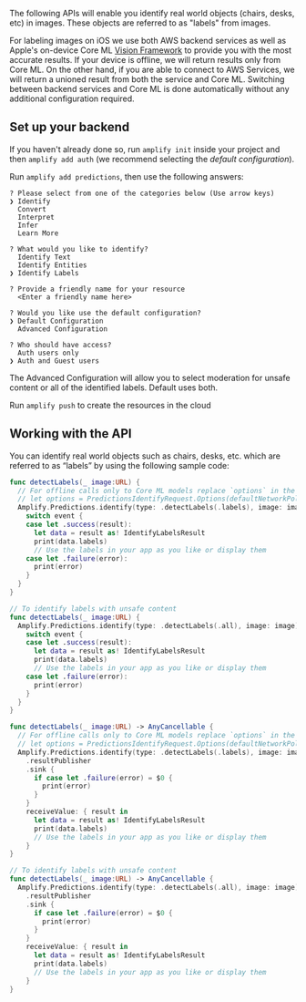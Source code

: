 The following APIs will enable you identify real world objects (chairs, desks, etc) in images.  These objects are referred to as "labels" from images.

For labeling images on iOS we use both AWS backend services as well as Apple's on-device Core ML [Vision Framework](https://developer.apple.com/documentation/vision) to provide you with the most accurate results.  If your device is offline, we will return results only from Core ML.  On the other hand, if you are able to connect to AWS Services, we will return a unioned result from both the service and Core ML.  Switching between backend services and Core ML is done automatically without any additional configuration required.

## Set up your backend

If you haven't already done so, run `amplify init` inside your project and then `amplify add auth` (we recommend selecting the *default configuration*).

Run `amplify add predictions`, then use the following answers:

```console
? Please select from one of the categories below (Use arrow keys)
❯ Identify
  Convert
  Interpret
  Infer
  Learn More
  
? What would you like to identify?
  Identify Text
  Identify Entities
❯ Identify Labels

? Provide a friendly name for your resource
  <Enter a friendly name here>

? Would you like use the default configuration?
❯ Default Configuration
  Advanced Configuration

? Who should have access?
  Auth users only
❯ Auth and Guest users  

```

The Advanced Configuration will allow you to select moderation for unsafe content or all of the identified labels. Default uses both.

Run `amplify push` to create the resources in the cloud

## Working with the API

You can identify real world objects such as chairs, desks, etc. which are referred to as “labels” by using the following sample code:

<BlockSwitcher>

<Block name="Listener (iOS 11+)">

```swift
func detectLabels(_ image:URL) {
  // For offline calls only to Core ML models replace `options` in the call below with this instance:
  // let options = PredictionsIdentifyRequest.Options(defaultNetworkPolicy: .offline, pluginOptions: nil)
  Amplify.Predictions.identify(type: .detectLabels(.labels), image: image) { event in
    switch event {
    case let .success(result):
      let data = result as! IdentifyLabelsResult
      print(data.labels)
      // Use the labels in your app as you like or display them
    case let .failure(error):
      print(error)
    }
  }
}

// To identify labels with unsafe content
func detectLabels(_ image:URL) {
  Amplify.Predictions.identify(type: .detectLabels(.all), image: image) { event in
    switch event {
    case let .success(result):
      let data = result as! IdentifyLabelsResult
      print(data.labels)
      // Use the labels in your app as you like or display them
    case let .failure(error):
      print(error)
    }
  }
}
```

</Block>

<Block name="Combine">

```swift
func detectLabels(_ image:URL) -> AnyCancellable {
  // For offline calls only to Core ML models replace `options` in the call below with this instance:
  // let options = PredictionsIdentifyRequest.Options(defaultNetworkPolicy: .offline, pluginOptions: nil)
  Amplify.Predictions.identify(type: .detectLabels(.labels), image: image)
    .resultPublisher
    .sink {
      if case let .failure(error) = $0 {
        print(error)
      }
    }
    receiveValue: { result in
      let data = result as! IdentifyLabelsResult
      print(data.labels)
      // Use the labels in your app as you like or display them
    }
}

// To identify labels with unsafe content
func detectLabels(_ image:URL) -> AnyCancellable {
  Amplify.Predictions.identify(type: .detectLabels(.all), image: image)
    .resultPublisher
    .sink {
      if case let .failure(error) = $0 {
        print(error)
      }
    }
    receiveValue: { result in
      let data = result as! IdentifyLabelsResult
      print(data.labels)
      // Use the labels in your app as you like or display them
    }
}
```

</Block>

</BlockSwitcher>
